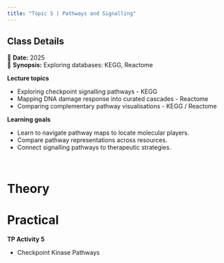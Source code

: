 ```yaml
---
title: "Topic 5 | Pathways and Signalling"
---
```


::: {.callout-note}
## Class Details
📅 **Date:** 2025  
📖 **Synopsis:** Exploring databases: KEGG, Reactome  
:::

**Lecture topics**

  - Exploring checkpoint signalling pathways - KEGG
  - Mapping DNA damage response into curated cascades - Reactome
  - Comparing complementary pathway visualisations - KEGG / Reactome

**Learning goals**

  - Learn to navigate pathway maps to locate molecular players.
  - Compare pathway representations across resources.
  - Connect signalling pathways to therapeutic strategies.

</br>

::: {.panel-tabset}

# Theory


# Practical

**TP Activity 5**

  - Checkpoint Kinase Pathways


:::
